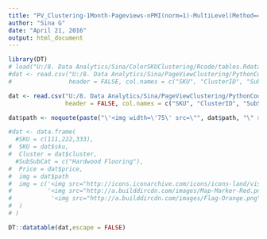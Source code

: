 ```yaml
---
title: "PV_Clustering-1Month-Pageviews-nPMI(norm=1)-MultiLevel(Method=4,8-:,gamma=1,lambda=0.1,spins=75)-10,3,1,50 timeThresh,minView,minJointView,pmiPerc"
author: "Sina G"
date: "April 21, 2016"
output: html_document
---
```




```r
library(DT)
# load("U:/8. Data Analytics/Sina/ColorSKUClustering/Rcode/tables.Rdata")
#dat <- read.csv("U:/8. Data Analytics/Sina/PageViewClustering/PythonCode/clusImgTab.csv",
#                header = FALSE, col.names = c("SKU", "ClusterID", "SubSubCat", "path"))

dat <- read.csv("U:/8. Data Analytics/Sina/PageViewClustering/PythonCode/clusPV_Lighting_4_8_50.csv",
                header = FALSE, col.names = c("SKU", "ClusterID", "SubSubCat", "path"))

dat$path <- noquote(paste("\'<img width=\'75\' src=\"", dat$path, "\" ></img>\'", sep = ""))

#dat <- data.frame(
  #SKU = c(111,222,333),
#  SKU = dat$sku,
#  Cluster = dat$cluster,
  #SubSubCat = c("Hardwood Flooring"),
#  Price = dat$price,
#  img = dat$path
#  img = c('<img src="http://icons.iconarchive.com/icons/icons-land/vista-map-markers/32/Map-Marker-Marker-Outside-Chartreuse-icon.png" ></img>',
#          '<img src="http://a.builddircdn.com/images/Map-Marker-Red.png" ></img>',
#           '<img src="http://a.builddircdn.com/images/Flag-Orange.png" ></img>'
#  )
# ) 
```

```r
DT::datatable(dat,escape = FALSE)

```

